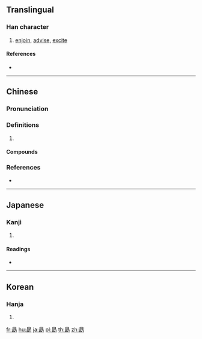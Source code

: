 ==Translingual==

===Han character===
{{Han char|rn=19|rad=力|as=09|sn=11|four=60127|canj=ABMS|ids=⿱曰助}}

# [[enjoin]], [[advise]], [[excite]]

====References====
* {{Han ref|kx=0148.180|dkj=02392|dj=0334.020|hdz=21512.120|uh=52D7|ud=21207|bh=B1E5|bd=45541}}

----

==Chinese==
{{zh-forms}}

===Pronunciation===
{{zh-pron
|m=xū
|c=juk1
|mc=y
|oc=y
|cat=
}}

===Definitions===
{{zh-hanzi}}

# {{zh-alt-form|勖}} {{attention|zh|if so, then why are there compounds}}

====Compounds====
{{zh-der|勗勉|勗厲|勗率|李存勗}}

===References===
* {{R:twedu|A01837}}

----

==Japanese==

===Kanji===
{{ja-kanji|grade=|rs=力09}}

# {{defn|lang=ja|sort=力09}}

====Readings====
* {{ja-readings|on=[[ぼう]] (bō), [[きょく]] (kyoku)|kun=[[つとめる]] (tsutomeru), [[つとめ]] (tsutome)}}

----

==Korean==

===Hanja===
{{ko-hanja|hangeul=욱|rv=uk|mr=uk}}

# {{defn|lang=ko|sort=力09}}

[[fr:勗]]
[[hu:勗]]
[[ja:勗]]
[[pl:勗]]
[[th:勗]]
[[zh:勗]]